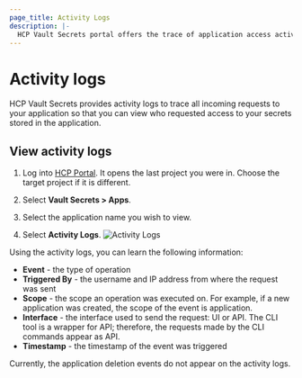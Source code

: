 ```yaml
---
page_title: Activity Logs
description: |-
  HCP Vault Secrets portal offers the trace of application access activities.
---
```


# Activity logs

HCP Vault Secrets provides activity logs to trace all incoming requests to your
application so that you can view who requested access to your secrets stored in
the application. 

## View activity logs

1. Log into [HCP Portal](https://portal.cloud.hashicorp.com/). It opens the last
   project you were in. Choose the target project if it is different.

1. Select **Vault Secrets > Apps**. 

1. Select the application name you wish to view.

1. Select **Activity Logs**.
   ![Activity Logs](/img/docs/vault-secrets/ui-activity-logs.png)


Using the activity logs, you can learn the following information:

- **Event** - the type of operation
- **Triggered By** - the username and IP address from where the request was sent 
- **Scope** - the scope an operation was executed on. For example, if a new
  application was created, the scope of the event is application.
- **Interface** - the interface used to send the request: UI or API. The CLI
  tool is a wrapper for API; therefore, the requests made by the CLI commands
  appear as API.
- **Timestamp** - the timestamp of the event was triggered

<Note title="Limitation">

Currently, the application deletion events do not appear on the activity
logs.

</Note>